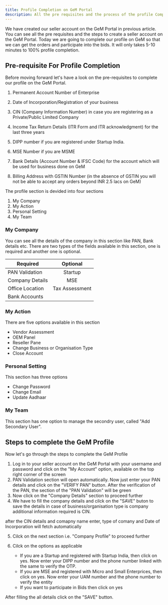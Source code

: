 ```yaml
---
title: Profile Completion on GeM Portal
description: All the pre requisites and the process of the profile Completion on GeM Portal
---
```


We have created our seller account on the GeM Portal in previous article. You can see all the pre requisites and the steps to create a seller account on the GeM Portal.
Today we are going to complete our profile on GeM so that we can get the orders and participate into the bids. It will only takes 5-10 minutes to 100% profile completion.

## Pre-requisite For Profile Completion

Before moving forward let's have a look on the pre-requisites to complete our profile on the GeM Portal.

1. Permanent Account Number of Enterprise

2. Date of Incorporation/Registration of your business
3. CIN (Company Information Number) in case you are registering as a Private/Public Limited
   Company
4. Income Tax Return Details (ITR Form and ITR acknowledgment) for the last three years
5. DIPP number if you are registered under Startup India.
6. MSE Number if you are MSME
7. Bank Details (Account Number & IFSC Code) for the account which will be used for business
   done on GeM
8. Billing Address with GSTIN Number (in the absence of GSTIN you will not be able to accept
   any orders beyond INR 2.5 lacs on GeM)

The profile section is devided into four sections

1. My Company
2. My Action
3. Personal Setting
4. My Team

### My Company

You can see all the details of the company in this section like PAN, Bank details etc. There are two types of the fields available in this section, one is required and another one is optional.

| Required        |    Optional    |
| --------------- | :------------: |
| PAN Validation  |    Startup     |
| Company Details |      MSE       |
| Office Location | Tax Assessment |
| Bank Accounts   |

### My Action

There are five options available in this section

- Vendor Assessment
- OEM Panel
- Reseller Pane
- Change Business or Organisation Type
- Close Account

### Personal Setting

This section has three options

- Change Password
- Change Email
- Update Aadhaar

### My Team

This section has one option to manage the secondry user, called "Add Secondary User".

## Steps to complete the GeM Profile

Now let's go through the steps to complete the GeM Profile

1. Log in to your seller account on the GeM Portal with your username and password and click on the "My Account" option, available on the top right corner of the screen
2. PAN Validation section will open automatically. Now just enter your PAN details and click on the "VERIFY PAN" button. After the verification of the PAN, the section of the "PAN Validation" will be green
3. Now click on the "Company Details" section to proceed further
4. We have to fill the company details and cilck on the "SAVE" buton to save the details
   in case of business/organisation type is company additional information required is CIN.

after the CIN details and comapny name enter, type of comany and Date of Incorporation will fetch automatically

5. Cilck on the next section i.e. "Company Profile" to proceed further 
6. Cilck on the options as applicable

    - If you are a Startup and registered with Startup India, then click on yes. Now enter your DIPP number and the phone number linked with the same to verify the OTP.
    - If you are MSE and registered with Micro and Small Enterprices, then click on yes. Now enter your UAM number and the phone number to verify the entity
    - If you want to participate in Bids then click on yes

After filling the all details click on the "SAVE" button.
